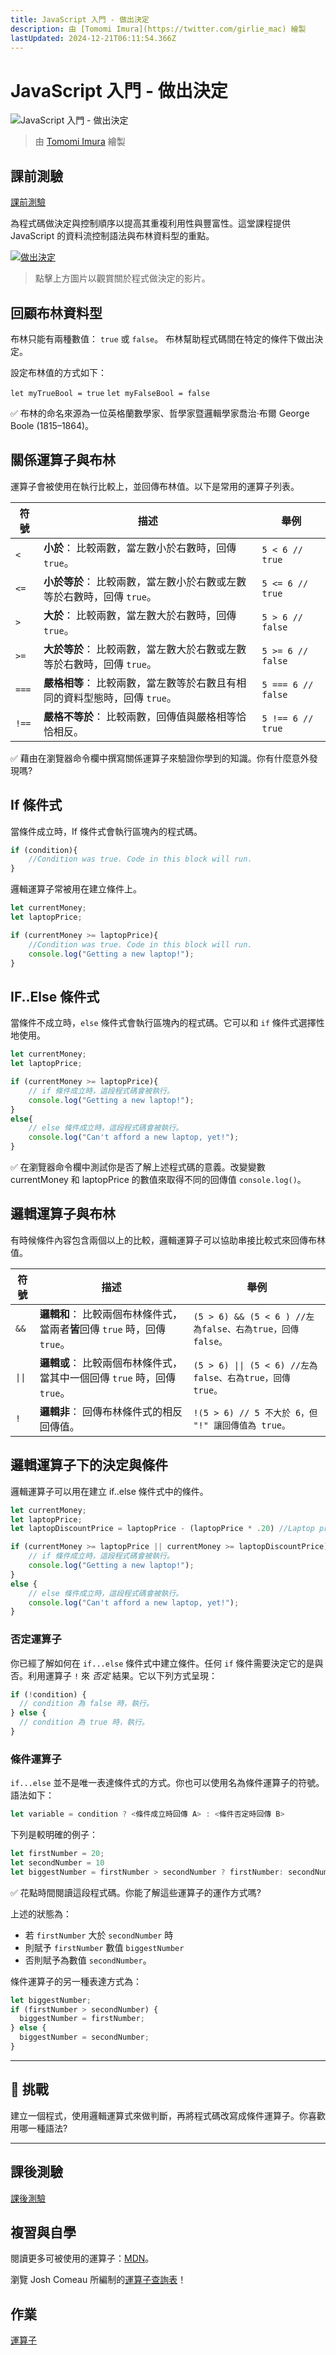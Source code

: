 ```yaml
---
title: JavaScript 入門 - 做出決定
description: 由 [Tomomi Imura](https://twitter.com/girlie_mac) 繪製
lastUpdated: 2024-12-21T06:11:54.366Z
---
```


# JavaScript 入門 - 做出決定

![JavaScript 入門 - 做出決定](/sketchnotes/webdev101-js-decisions.png)
> 由 [Tomomi Imura](https://twitter.com/girlie_mac) 繪製

## 課前測驗
[課前測驗](https://ashy-river-0debb7803.1.azurestaticapps.net/quiz/11?loc=zh_tw)

為程式碼做決定與控制順序以提高其重複利用性與豐富性。這堂課程提供 JavaScript 的資料流控制語法與布林資料型的重點。

[![做出決定](https://img.youtube.com/vi/SxTp8j-fMMY/0.jpg)](https://youtube.com/watch?v=SxTp8j-fMMY "做出決定")

> 點擊上方圖片以觀賞關於程式做決定的影片。

## 回顧布林資料型

布林只能有兩種數值： `true` 或 `false`。 布林幫助程式碼間在特定的條件下做出決定。

設定布林值的方式如下：

`let myTrueBool = true`
`let myFalseBool = false`

✅ 布林的命名來源為一位英格蘭數學家、哲學家暨邏輯學家喬治·布爾 George Boole (1815–1864)。

## 關係運算子與布林

運算子會被使用在執行比較上，並回傳布林值。以下是常用的運算子列表。

| 符號  | 描述                                                                       | 舉例               |
| ----- | -------------------------------------------------------------------------- | ------------------ |
| `<`   | **小於**： 比較兩數，當左數小於右數時，回傳 `true`。                       | `5 < 6 // true`    |
| `<=`  | **小於等於**： 比較兩數，當左數小於右數或左數等於右數時，回傳 `true`。     | `5 <= 6 // true`   |
| `>`   | **大於**： 比較兩數，當左數大於右數時，回傳 `true`。                       | `5 > 6 // false`   |
| `>=`  | **大於等於**： 比較兩數，當左數大於右數或左數等於右數時，回傳 `true`。     | `5 >= 6 // false`  |
| `===` | **嚴格相等**： 比較兩數，當左數等於右數且有相同的資料型態時，回傳 `true`。 | `5 === 6 // false` |
| `!==` | **嚴格不等於**： 比較兩數，回傳值與嚴格相等恰恰相反。                      | `5 !== 6 // true`  |

✅ 藉由在瀏覽器命令欄中撰寫關係運算子來驗證你學到的知識。你有什麼意外發現嗎?

## If 條件式

當條件成立時，If 條件式會執行區塊內的程式碼。

```javascript
if (condition){
    //Condition was true. Code in this block will run.
}
```

邏輯運算子常被用在建立條件上。

```javascript
let currentMoney;
let laptopPrice;

if (currentMoney >= laptopPrice){
    //Condition was true. Code in this block will run.
    console.log("Getting a new laptop!");
}
```

## IF..Else 條件式

當條件不成立時，`else` 條件式會執行區塊內的程式碼。它可以和 `if` 條件式選擇性地使用。

```javascript
let currentMoney;
let laptopPrice;

if (currentMoney >= laptopPrice){
    // if 條件成立時，這段程式碼會被執行。
    console.log("Getting a new laptop!");
}
else{
    // else 條件成立時，這段程式碼會被執行。
    console.log("Can't afford a new laptop, yet!");
}
```

✅ 在瀏覽器命令欄中測試你是否了解上述程式碼的意義。改變變數 currentMoney 和 laptopPrice 的數值來取得不同的回傳值 `console.log()`。

## 邏輯運算子與布林

有時候條件內容包含兩個以上的比較，邏輯運算子可以協助串接比較式來回傳布林值。

| 符號   | 描述                                                                       | 舉例                                                      |
| ------ | -------------------------------------------------------------------------- | --------------------------------------------------------- |
| `&&`   | **邏輯和**： 比較兩個布林條件式，當兩者**皆**回傳 `true` 時，回傳 `true`。 | `(5 > 6) && (5 < 6 ) //左為false、右為true，回傳 false。` |
| `\|\|` | **邏輯或**： 比較兩個布林條件式，當其中一個回傳 `true` 時，回傳 `true`。   | `(5 > 6) \|\| (5 < 6) //左為false、右為true，回傳 true。` |
| `!`    | **邏輯非**： 回傳布林條件式的相反回傳值。                                  | `!(5 > 6) // 5 不大於 6，但 "!" 讓回傳值為 true。`        |

## 邏輯運算子下的決定與條件

邏輯運算子可以用在建立 if..else 條件式中的條件。

```javascript
let currentMoney;
let laptopPrice;
let laptopDiscountPrice = laptopPrice - (laptopPrice * .20) //Laptop price at 20 percent off

if (currentMoney >= laptopPrice || currentMoney >= laptopDiscountPrice){
    // if 條件成立時，這段程式碼會被執行。
    console.log("Getting a new laptop!");
}
else {
    // else 條件成立時，這段程式碼會被執行。
    console.log("Can't afford a new laptop, yet!");
}
```

### 否定運算子

你已經了解如何在 `if...else` 條件式中建立條件。任何 `if` 條件需要決定它的是與否。利用運算子 `!` 來 _否定_ 結果。它以下列方式呈現：

```javascript
if (!condition) {
  // condition 為 false 時，執行。
} else {
  // condition 為 true 時，執行。
}
```

### 條件運算子

`if...else` 並不是唯一表達條件式的方式。你也可以使用名為條件運算子的符號。語法如下：

```javascript
let variable = condition ? <條件成立時回傳 A> : <條件否定時回傳 B>
```

下列是較明確的例子：

```javascript
let firstNumber = 20;
let secondNumber = 10
let biggestNumber = firstNumber > secondNumber ? firstNumber: secondNumber;
```

✅ 花點時間閱讀這段程式碼。你能了解這些運算子的運作方式嗎?

上述的狀態為：
- 若 `firstNumber` 大於 `secondNumber` 時
- 則賦予 `firstNumber` 數值 `biggestNumber` 
- 否則賦予為數值 `secondNumber`。 
  
條件運算子的另一種表達方式為：

```javascript
let biggestNumber;
if (firstNumber > secondNumber) {
  biggestNumber = firstNumber;
} else {
  biggestNumber = secondNumber;
}
```

---

## 🚀 挑戰

建立一個程式，使用邏輯運算式來做判斷，再將程式碼改寫成條件運算子。你喜歡用哪一種語法?

---
## 課後測驗
[課後測驗](https://ashy-river-0debb7803.1.azurestaticapps.net/quiz/12?loc=zh_tw)

## 複習與自學

閱讀更多可被使用的運算子：[MDN](https://developer.mozilla.org/docs/Web/JavaScript/Reference/Operators)。

瀏覽 Josh Comeau 所編制的[運算子查詢表](https://joshwcomeau.com/operator-lookup/)！

## 作業

[運算子](assignment.zh-tw.md)

